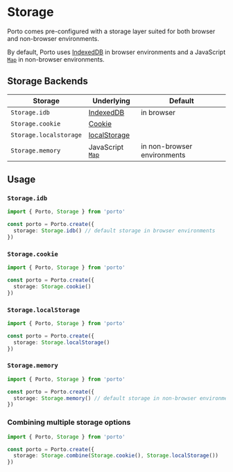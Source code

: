 # Storage

Porto comes pre-configured with a storage layer suited for both browser and non-browser environments.

By default, Porto uses [IndexedDB](https://developer.mozilla.org/en-US/docs/Web/API/IndexedDB_API) in browser environments
and a JavaScript [`Map`](https://developer.mozilla.org/en-US/docs/Web/JavaScript/Reference/Global_Objects/Map) in non-browser environments.

## Storage Backends

| Storage | Underlying | Default |
| --------------- | ----------- | ------- |
| `Storage.idb` | [IndexedDB](https://developer.mozilla.org/en-US/docs/Web/API/IndexedDB_API) | in browser |
| `Storage.cookie` | [Cookie](https://developer.mozilla.org/en-US/docs/Web/API/Cookie_API) | |
| `Storage.localstorage` | [localStorage](https://developer.mozilla.org/en-US/docs/Web/API/Window/localStorage) | |
| `Storage.memory` | JavaScript [`Map`](https://developer.mozilla.org/en-US/docs/Web/JavaScript/Reference/Global_Objects/Map) | in non-browser environments |

## Usage

### `Storage.idb`

```ts twoslash
import { Porto, Storage } from 'porto'

const porto = Porto.create({
  storage: Storage.idb() // default storage in browser environments
})
```

### `Storage.cookie`

```ts twoslash
import { Porto, Storage } from 'porto'

const porto = Porto.create({
  storage: Storage.cookie()
})
```

### `Storage.localStorage`

```ts twoslash
import { Porto, Storage } from 'porto'

const porto = Porto.create({
  storage: Storage.localStorage()
})
```

### `Storage.memory`

```ts twoslash
import { Porto, Storage } from 'porto'

const porto = Porto.create({
  storage: Storage.memory() // default storage in non-browser environments
})
```

### Combining multiple storage options

```ts twoslash
import { Porto, Storage } from 'porto'

const porto = Porto.create({
  storage: Storage.combine(Storage.cookie(), Storage.localStorage())
})
```
